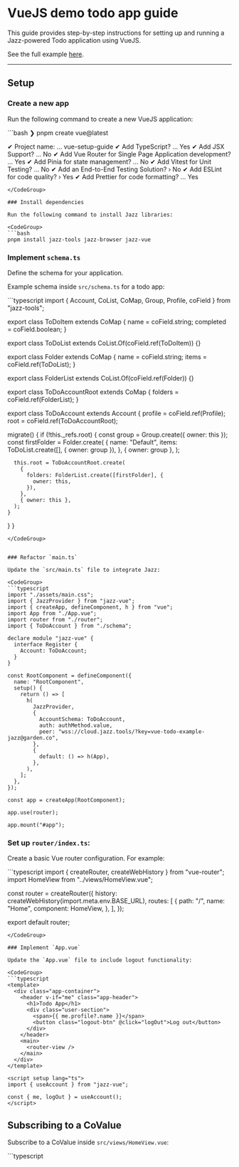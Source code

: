 

# VueJS demo todo app guide

This guide provides step-by-step instructions for setting up and running a Jazz-powered Todo application using VueJS.

See the full example [here](https://github.com/garden-co/jazz/tree/main/examples/todo-vue).

---

## Setup

### Create a new app

Run the following command to create a new VueJS application:

<CodeGroup>
```bash
❯ pnpm create vue@latest

✔ Project name: … vue-setup-guide
✔ Add TypeScript? … Yes
✔ Add JSX Support? … No
✔ Add Vue Router for Single Page Application development? … Yes
✔ Add Pinia for state management? … No
✔ Add Vitest for Unit Testing? … No
✔ Add an End-to-End Testing Solution? › No
✔ Add ESLint for code quality? › Yes
✔ Add Prettier for code formatting? … Yes
```
</CodeGroup>

### Install dependencies

Run the following command to install Jazz libraries:

<CodeGroup>
```bash
pnpm install jazz-tools jazz-browser jazz-vue
```
</CodeGroup>

### Implement `schema.ts`

Define the schema for your application.

Example schema inside `src/schema.ts` for a todo app:

<CodeGroup>
```typescript
import { Account, CoList, CoMap, Group, Profile, coField } from "jazz-tools";

export class ToDoItem extends CoMap {
  name = coField.string;
  completed = coField.boolean;
}

export class ToDoList extends CoList.Of(coField.ref(ToDoItem)) {}

export class Folder extends CoMap {
  name = coField.string;
  items = coField.ref(ToDoList);
}

export class FolderList extends CoList.Of(coField.ref(Folder)) {}

export class ToDoAccountRoot extends CoMap {
  folders = coField.ref(FolderList);
}

export class ToDoAccount extends Account {
  profile = coField.ref(Profile);
  root = coField.ref(ToDoAccountRoot);

  migrate() {
    if (!this._refs.root) {
      const group = Group.create({ owner: this });
      const firstFolder = Folder.create(
        {
          name: "Default",
          items: ToDoList.create([], { owner: group }),
        },
        { owner: group },
      );


      this.root = ToDoAccountRoot.create(
        {
          folders: FolderList.create([firstFolder], {
            owner: this,
          }),
        },
        { owner: this },
      );
    }
  }
}
```
</CodeGroup>


### Refactor `main.ts`

Update the `src/main.ts` file to integrate Jazz:

<CodeGroup>
```typescript
import "./assets/main.css";
import { JazzProvider } from "jazz-vue";
import { createApp, defineComponent, h } from "vue";
import App from "./App.vue";
import router from "./router";
import { ToDoAccount } from "./schema";

declare module "jazz-vue" {
  interface Register {
    Account: ToDoAccount;
  }
}

const RootComponent = defineComponent({
  name: "RootComponent",
  setup() {
    return () => [
      h(
        JazzProvider,
        {
          AccountSchema: ToDoAccount,
          auth: authMethod.value,
          peer: "wss://cloud.jazz.tools/?key=vue-todo-example-jazz@garden.co",
        },
        {
          default: () => h(App),
        },
      ),
    ];
  },
});

const app = createApp(RootComponent);

app.use(router);

app.mount("#app");
```
</CodeGroup>

### Set up `router/index.ts`:

Create a basic Vue router configuration. For example:

<CodeGroup>
```typescript
import { createRouter, createWebHistory } from "vue-router";
import HomeView from "../views/HomeView.vue";

const router = createRouter({
  history: createWebHistory(import.meta.env.BASE_URL),
  routes: [
    {
      path: "/",
      name: "Home",
      component: HomeView,
    },
  ],
});

export default router;
```
</CodeGroup>

### Implement `App.vue`

Update the `App.vue` file to include logout functionality:

<CodeGroup>
```typescript
<template>
  <div class="app-container">
    <header v-if="me" class="app-header">
      <h1>Todo App</h1>
      <div class="user-section">
        <span>{{ me.profile?.name }}</span>
        <button class="logout-btn" @click="logOut">Log out</button>
      </div>
    </header>
    <main>
      <router-view />
    </main>
  </div>
</template>

<script setup lang="ts">
import { useAccount } from "jazz-vue";

const { me, logOut } = useAccount();
</script>
```
</CodeGroup>

## Subscribing to a CoValue

Subscribe to a CoValue inside `src/views/HomeView.vue`:

<CodeGroup>
```typescript
<script setup lang="ts">
import { Group, type ID } from "jazz-tools";
import { ref, toRaw, watch } from "vue";
import { computed } from "vue";
import { useAccount, useCoState } from "jazz-vue";
import { Folder, FolderList, ToDoItem, ToDoList } from "../schema";

const { me } = useAccount();

// Computed ID for the folders list
const computedFoldersId = computed(() => me.value?.root?.folders?.id);

// Load folders and nested values
const folders = useCoState(FolderList, computedFoldersId, [{ items: [{}] }]);
```
</CodeGroup>

See the full example [here](https://github.com/garden-co/jazz/tree/main/examples/todo-vue).

## Mutating a CoValue

Here's how to create a new folder:

<CodeGroup>
```typescript
// continues previous example

const createFolder = async (name: string) => {
  // Create a group owned by the current user
  const group = Group.create({ owner: me.value });

  // Create the folder
  const newFolder = Folder.create(
    {
      name,
      items: ToDoList.create([], { owner: group }),
    },
    { owner: group },
  );

  // Add the folder to the list of folders.
  // This change is sent to all connected clients and will be synced in real time.
  folders.value?.push(newFolder);
  newFolderName.value = "";
};

```
</CodeGroup>

See the full example [here](https://github.com/garden-co/jazz/tree/main/examples/todo-vue).
